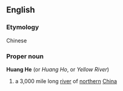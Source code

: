 ==English==
===Etymology===
Chinese
===Proper noun===
{{wikipedia}}
'''Huang He'''  (or ''Huang Ho'', or ''Yellow River'')
#a 3,000 mile long [[river]] of [[northern]] [[China]]